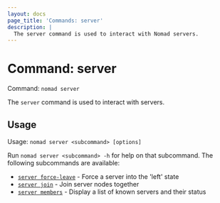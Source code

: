 ```yaml
---
layout: docs
page_title: 'Commands: server'
description: |
  The server command is used to interact with Nomad servers.
---
```


# Command: server

Command: `nomad server`

The `server` command is used to interact with servers.

## Usage

Usage: `nomad server <subcommand> [options]`

Run `nomad server <subcommand> -h` for help on that subcommand. The following
subcommands are available:

- [`server force-leave`][force-leave] - Force a server into the 'left' state
- [`server join`][join] - Join server nodes together
- [`server members`][members] - Display a list of known servers and their status

[force-leave]: /docs/commands/server/force-leave "Force a server into the 'left' state"

[join]: /docs/commands/server/join "Join server nodes together"

[members]: /docs/commands/server/members "Display a list of known servers and their status"
